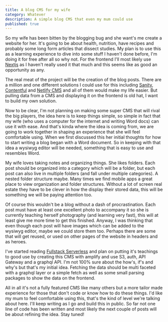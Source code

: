 ```yaml
---
title: A blog CMS for my wife
category: Whatever
description: A simple blog CMS that even my mum could use
published: true
---
```


So my wife has been bitten by the blogging bug and she want's me create a website for her. It's going to be about health, nutrition, have recipes and probably some long form articles that dissect studies. My plan is to use this as a learning experience to dive into some stuff I haven't done before, I'm doing it for free after all so why not. For the frontend I'll most likely use [Nextjs](https://nextjs.org/) as I haven't really used it that much and this seems like as good an opportunity as any.

The real meat of the project will be the creation of the blog posts. There are a million and one different solutions I could use for this including [Sanity](https://www.sanity.io/), [Contentful](https://www.contentful.com/) and [Netlify CMS](https://www.netlifycms.org/) and all of them would make my life easier. But pulling data from a CMS and displaying it on the frontend is old hat, I want to build my own solution.

Now to be clear, I'm not planning on making some super CMS that will rival the big players, the idea here is to keep things simple, so simple in fact that my wife (who uses a computer for the internet and writing Word docs) can use it with ease. And that's kinda where the idea is coming from, we are going to work together in shaping an experience that she will feel comfortable using. When we first discussed this her initial thoughts for how to start writing a blog began with a Word document. So in keeping with that idea a wysiwyg editor will be needed, something that is easy to use and resembles Word.

My wife loves taking notes and organizing things. She likes folders. Each post should be organized into a category which will be a folder, but each post can also live in multiple folders (and fall under multiple categories). A nested folder structure maybe. Many times we find mobile apps a great place to view organization and folder structures. Without a lot of screen real estate they have to be clever in how the display their stored data, this will be something we will be paying attention too.

Of course this wouldn't be a blog without a dash of procrastination. Each post must have at least one excellent photo to accompany it so she is currently teaching herself photography (and learning very fast), this will at least give me more time to get this finished. Anyway, I was thinking that even though each post will have images which can be added to the wysiwyg editor, maybe we could store them too. Perhaps there are some that will get reused, or used on other pages of the website in headers and as heroes.

I've started reading [Fullstack Serverless](https://www.oreilly.com/library/view/full-stack-serverless/9781492059882/) and plan on putting it's teachings to good use by creating this CMS with amplify and use S3, auth, API Gateway and a graphql API. I'm not 100% sure about the how's, if's and why's but that's my initial idea. Fetching the data should be multi faceted with a graphql layer or a simple fetch as well as some small parsing packages to show the data on the frontend.

All in all it's not a fully featured CMS like many others but a more tailor made experience for those that don't code or know how to do these things. I'd like my mum to feel comfortable using this, that's the kind of level we're talking about here. I'll keep writing as I go and build this in public. So far not one line of code has been written and most likely the next couple of posts will be about refining the idea. Stay tuned!

